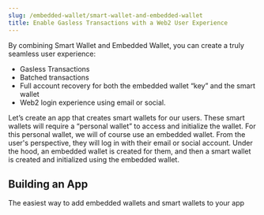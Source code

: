 ```yaml
---
slug: /embedded-wallet/smart-wallet-and-embedded-wallet
title: Enable Gasless Transactions with a Web2 User Experience
---
```


By combining Smart Wallet and Embedded Wallet, you can create a truly seamless user experience:

- Gasless Transactions
- Batched transactions
- Full account recovery for both the embedded wallet “key” and the smart wallet
- Web2 login experience using email or social.

Let’s create an app that creates smart wallets for our users. These smart wallets will require a “personal wallet” to access and initialize the wallet. For this personal wallet, we will of course use an embedded wallet. From the user's perspective, they will log in with their email or social account. Under the hood, an embedded wallet is created for them, and then a smart wallet is created and initialized using the embedded wallet.

## Building an App

The easiest way to add embedded wallets and smart wallets to your app
